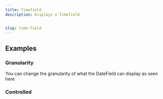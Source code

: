 ```yaml
---
title: Timefield
description: Displays a Timefield


slug: time-field
---
```


<ComponentPreview name="time-field/preview" />

## Examples

### Granularity

You can change the granularity of what the DateField can display as seen here

<ComponentPreview name="date-field/granularity" />

### Controlled

<ComponentPreview name="time-field/controlled" />




